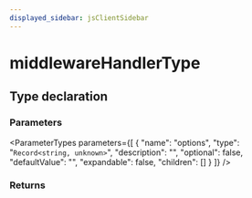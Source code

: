 ```yaml
---
displayed_sidebar: jsClientSidebar
---
```



# middlewareHandlerType

## Type declaration

### Parameters

<ParameterTypes parameters={[
  {
    "name": "options",
    "type": "`Record<string, unknown>`",
    "description": "",
    "optional": false,
    "defaultValue": "",
    "expandable": false,
    "children": []
  }
]} />

### Returns

<ParameterTypes parameters={[]} />
